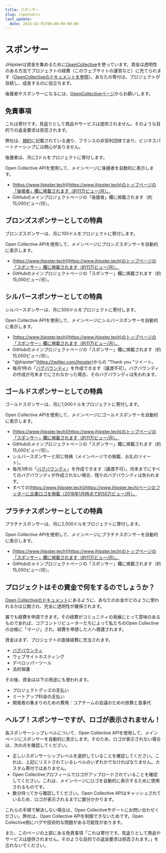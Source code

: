 ```yaml
---
title: スポンサー
slug: /sponsors/
last_update:
  date: 2025-02-01T00:00:00-00:00
---
```

# <i class="fa fa-usd"></i> スポンサー

JHipsterは資金を集めるために[OpenCollective](https://opencollective.com/generator-jhipster)を使っています。資金は透明性のある方法でプロジェクトの経費（このウェブサイトの運営など）に充てられます（[OpenCollectiveのドキュメントを参照](https://opencollective.com/how-it-works)）。あなたの寄付は、プロジェクトが存続し、成長するのに役立ちます。

後援者やスポンサーになるには、[OpenCollectiveページ](https://opencollective.com/generator-jhipster)からお願いします。

## 免責事項

これは寄付です。見返りとして商品やサービスは提供されません。そのような目的での返金要求は拒否されます。

弊社は、[規約](/association/)に記載されている通り、フランスの非営利団体であり、ビジネスパートナーシップには関心がありません。

後援者は、月に2ドルをプロジェクトに寄付します。

Open Collective APIを使用して、メインページに後援者を自動的に表示します。

- [https://www.jhipster.tech](https://www.jhipster.tech)のトップページの「後援者」欄に掲載されます（約11万ビュー/月）。
- GitHubのメインプロジェクトページの「後援者」欄に掲載されます（約15,000ビュー/月）。

## ブロンズスポンサーとしての特典

ブロンズスポンサーは、月に100ドルをプロジェクトに寄付します。

Open Collective APIを使用して、メインページにブロンズスポンサーを自動的に表示します。

- [https://www.jhipster.tech](https://www.jhipster.tech)のトップページの「スポンサー」欄に掲載されます（約11万ビュー/月）。
- GitHubのメインプロジェクトページの「スポンサー」欄に掲載されます（約15,000ビュー/月）。

## シルバースポンサーとしての特典

シルバースポンサーは、月に500ドルをプロジェクトに寄付します。

Open Collective APIを使用して、メインページにシルバースポンサーを自動的に表示します。

- [https://www.jhipster.tech](https://www.jhipster.tech)のトップページの「スポンサー」欄に掲載されます（約11万ビュー/月）。
- GitHubのメインプロジェクトページの「スポンサー」欄に掲載されます（約15,000ビュー/月）。
- "@jhipster"(https://twitter.com/jhipster)からの "Thank you "ツイート。
- 毎月1件の「[バグバウンティ](/bug-bounties/)」を作成できます（譲渡不可）。バグバウンディの作成が月末までにされなかった場合、そのバグバウンディは失われます。

## ゴールドスポンサーとしての特典

ゴールドスポンサーは、月に1,000ドルをプロジェクトに寄付します。

Open Collective APIを使用して、メインページにゴールドスポンサーを自動的に表示します。

- [https://www.jhipster.tech](https://www.jhipster.tech)のトップページの「スポンサー」欄に掲載されます（約11万ビュー/月）。
- GitHubのメインプロジェクトページの「スポンサー」欄に掲載されます（約15,000ビュー/月）。
- シルバースポンサーと同じ特典（メインページでの掲載、お礼のツイート）。
- 毎月3件の「[バグバウンディ](/bug-bounties/)」を作成できます（譲渡不可）。月末までにすべてのバグバウンディが作成されない場合、残りのバグバウンディは失われます。
- すべての[https://www.jhipster.tech](https://www.jhipster.tech)ページのフッターに企業ロゴを掲載（2018年1月時点で約55万ビュー/月）。

## プラチナスポンサーとしての特典

プラチナスポンサーは、月に2,500ドルをプロジェクトに寄付します。

Open Collective APIを使用して、メインページにプラチナスポンサーを自動的に表示します。

- [https://www.jhipster.tech](https://www.jhipster.tech)のトップページの「スポンサー」欄に掲載されます（約11万ビュー/月）。
- GitHubのメインプロジェクトページの「スポンサー」欄に掲載されます（約15,000ビュー/月）。

## プロジェクトはその資金で何をするのでしょうか？

[Open Collectiveのドキュメント](https://docs.opencollective.com)にあるように、あなたのお金がどのように使われるかは公開され、完全に透明性が確保されます。

誰でも経費を申請できます。その経費がコミュニティの発展にとって意味のあるものであれば、コアコントリビューターたちによって私たちのOpen Collectiveの台帳に「マージ」され、経費を申請した人へ償還されます。

資金はまず、プロジェクトの直接経費に充当されます。

- [バグバウンティ](/bug-bounties)
- ウェブサイトホスティング
- デベロッパーツール
- 法的保護

その後、資金は以下の用途にも使われます。

- プロジェクトグッズの支払い
- ミートアップ料金の支払い
- 開発者の集まりのための費用：コアチームの会議のための旅費と食事代

## ヘルプ！スポンサーですが、ロゴが表示されません！

各スポンサーシップレベルについて、Open Collective APIを使用して、メインページにスポンサーを自動的に表示します。そのため、ロゴが表示されない場合は、次の点を確認してください。

- 正しいスポンサーシップレベルを選択していることを確認してください。これは、上記にリストされているレベルのいずれかでなければなりません。カスタム寄付ではありません。
- Open Collectiveプロフィールでロゴがアップロードされていることを確認してください。これは、メインページにロゴを自動的に表示するために使用されるものです。
- 数分待ってから確認してください。Open Collective APIはキャッシュされているため、ロゴが表示されるまでに数分かかります。

これらの手順で解決しない場合は、Open Collectiveサポートにお問い合わせください。弊社は、Open Collective APIを制御できないためです。Open Collective側にバグや技術的な問題がある可能性があります。

また、このページの上部にある免責事項「これは寄付です。見返りとして商品やサービスは提供されません。そのような目的での返金要求は拒否されます。」を忘れないでください。